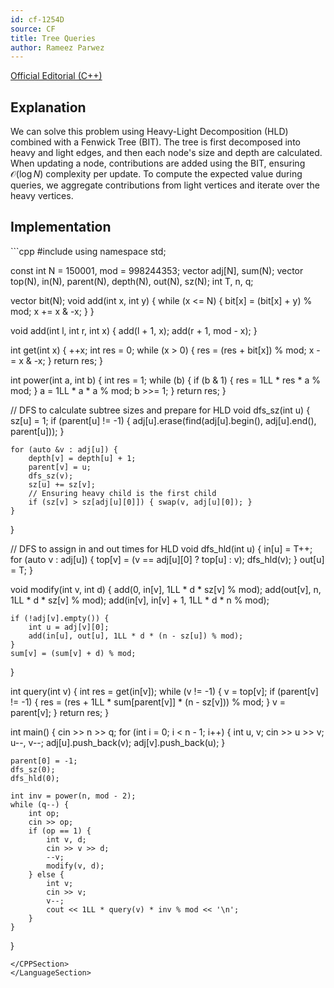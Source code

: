 ```yaml
---
id: cf-1254D
source: CF
title: Tree Queries
author: Rameez Parwez
---
```


[Official Editorial (C++)](https://codeforces.com/blog/entry/71594)

## Explanation

We can solve this problem using Heavy-Light Decomposition (HLD) combined with a Fenwick Tree (BIT). The tree is first decomposed into heavy and light edges, and then each node's size and depth are calculated. When updating a node, contributions are added using the BIT, ensuring $\mathcal{O} (\log N)$ complexity per update. To compute the expected value during queries, we aggregate contributions from light vertices and iterate over the heavy vertices.

## Implementation

<LanguageSection>
<CPPSection>
```cpp
#include <bits/stdc++.h>
using namespace std;

const int N = 150001, mod = 998244353;
vector<int> adj[N], sum(N);
vector<int> top(N), in(N), parent(N), depth(N), out(N), sz(N);
int T, n, q;

vector<int> bit(N);
void add(int x, int y) {
	while (x <= N) {
		bit[x] = (bit[x] + y) % mod;
		x += x & -x;
	}
}

void add(int l, int r, int x) {
	add(l + 1, x);
	add(r + 1, mod - x);
}

int get(int x) {
	++x;
	int res = 0;
	while (x > 0) {
		res = (res + bit[x]) % mod;
		x -= x & -x;
	}
	return res;
}

int power(int a, int b) {
	int res = 1;
	while (b) {
		if (b & 1) { res = 1LL * res * a % mod; }
		a = 1LL * a * a % mod;
		b >>= 1;
	}
	return res;
}

// DFS to calculate subtree sizes and prepare for HLD
void dfs_sz(int u) {
	sz[u] = 1;
	if (parent[u] != -1) {
		adj[u].erase(find(adj[u].begin(), adj[u].end(), parent[u]));
	}

	for (auto &v : adj[u]) {
		depth[v] = depth[u] + 1;
		parent[v] = u;
		dfs_sz(v);
		sz[u] += sz[v];
		// Ensuring heavy child is the first child
		if (sz[v] > sz[adj[u][0]]) { swap(v, adj[u][0]); }
	}
}

// DFS to assign in and out times for HLD
void dfs_hld(int u) {
	in[u] = T++;
	for (auto v : adj[u]) {
		top[v] = (v == adj[u][0] ? top[u] : v);
		dfs_hld(v);
	}
	out[u] = T;
}

void modify(int v, int d) {
	add(0, in[v], 1LL * d * sz[v] % mod);
	add(out[v], n, 1LL * d * sz[v] % mod);
	add(in[v], in[v] + 1, 1LL * d * n % mod);

	if (!adj[v].empty()) {
		int u = adj[v][0];
		add(in[u], out[u], 1LL * d * (n - sz[u]) % mod);
	}
	sum[v] = (sum[v] + d) % mod;
}

int query(int v) {
	int res = get(in[v]);
	while (v != -1) {
		v = top[v];
		if (parent[v] != -1) {
			res = (res + 1LL * sum[parent[v]] * (n - sz[v])) % mod;
		}
		v = parent[v];
	}
	return res;
}

int main() {
	cin >> n >> q;
	for (int i = 0; i < n - 1; i++) {
		int u, v;
		cin >> u >> v;
		u--, v--;
		adj[u].push_back(v);
		adj[v].push_back(u);
	}

	parent[0] = -1;
	dfs_sz(0);
	dfs_hld(0);

	int inv = power(n, mod - 2);
	while (q--) {
		int op;
		cin >> op;
		if (op == 1) {
			int v, d;
			cin >> v >> d;
			--v;
			modify(v, d);
		} else {
			int v;
			cin >> v;
			v--;
			cout << 1LL * query(v) * inv % mod << '\n';
		}
	}
}
```
</CPPSection>
</LanguageSection>
